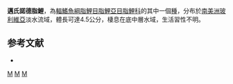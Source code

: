 {{Speciesbox 
| taxon = Knodus mizquae
| status = DD
| status_system = IUCN3.1
| authority =  [[Fowler|Fowler]], 1943
| synonyms = *''Astyanax mizquae''<br /><small>Fowler, 1943</small>
}}
'''邁氏諾德脂鯉'''，為[[輻鰭魚綱|輻鰭魚綱]][[脂鯉目|脂鯉目]][[脂鯉亞目|脂鯉亞目]][[脂鯉科|脂鯉科]]的其中一個[[種|種]]，分布於[[南美洲|南美洲]][[玻利維亞|玻利維亞]]淡水流域，體長可達4.5公分，棲息在底中層水域，生活習性不明。

==参考文献==
{{refbegin}}
*{{FishBase_species|genus=Knodus|species=mizquae|year=2014|month=1}}
{{refend}}

{{Taxonbar|from=Q5641004}}

[[Category:IUCN红色名录数据缺乏物种|M]]
[[Category:諾德脂鯉屬|M]]
[[Category:1943年描述的鱼类|M]]


{{魚類小作品}}
